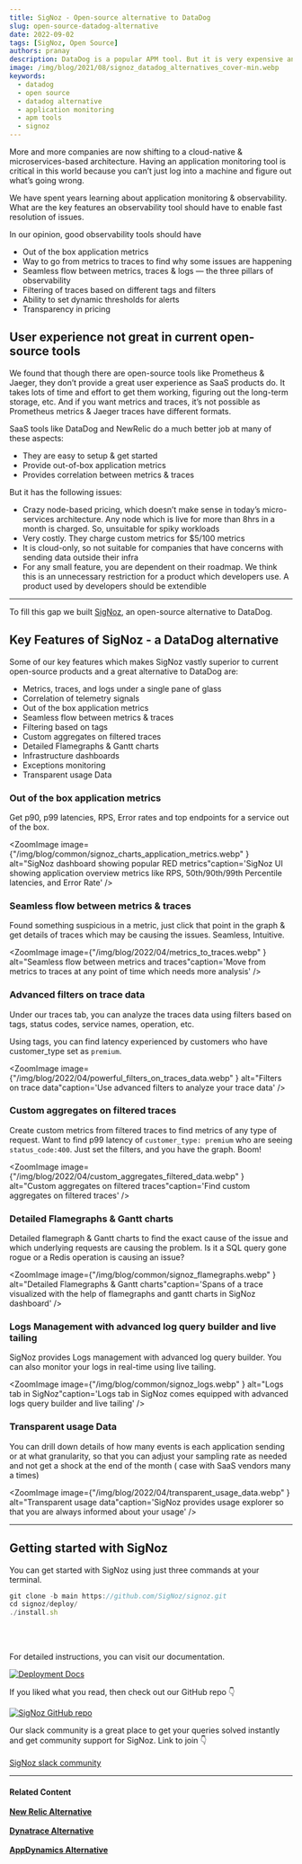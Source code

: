 ```yaml
---
title: SigNoz - Open-source alternative to DataDog
slug: open-source-datadog-alternative
date: 2022-09-02
tags: [SigNoz, Open Source]
authors: pranay
description: DataDog is a popular APM tool. But it is very expensive and opaque about its billing practices. What if you could get a SaaS like experience from an open-source APM tool....
image: /img/blog/2021/08/signoz_datadog_alternatives_cover-min.webp
keywords:
  - datadog
  - open source
  - datadog alternative
  - application monitoring
  - apm tools
  - signoz
---
```

<head>
  <link rel="canonical" href="https://signoz.io/blog/open-source-datadog-alternative/"/>
</head>

More and more companies are now shifting to a cloud-native & microservices-based architecture. Having an application monitoring tool is critical in this world because you can’t just log into a machine and figure out what’s going wrong.




We have spent years learning about application monitoring & observability. What are the key features an observability tool should have to enable fast resolution of issues.

In our opinion, good observability tools should have

- Out of the box application metrics
- Way to go from metrics to traces to find why some issues are happening
- Seamless flow between metrics, traces & logs — the three pillars of observability
- Filtering of traces based on different tags and filters
- Ability to set dynamic thresholds for alerts
- Transparency in pricing

## User experience not great in current open-source tools

We found that though there are open-source tools like Prometheus & Jaeger, they don’t provide a great user experience as SaaS products do. It takes lots of time and effort to get them working, figuring out the long-term storage, etc. And if you want metrics and traces, it’s not possible as Prometheus metrics & Jaeger traces have different formats.

SaaS tools like DataDog and NewRelic do a much better job at many of these aspects:

- They are easy to setup & get started
- Provide out-of-box application metrics
- Provides correlation between metrics & traces

But it has the following issues:

- Crazy node-based pricing, which doesn’t make sense in today’s micro-services architecture. Any node which is live for more than 8hrs in a month is charged. So, unsuitable for spiky workloads
- Very costly. They charge custom metrics for $5/100 metrics
- It is cloud-only, so not suitable for companies that have concerns with sending data outside their infra
- For any small feature, you are dependent on their roadmap. We think this is an unnecessary restriction for a product which developers use. A product used by developers should be extendible

---

To fill this gap we built [SigNoz](https://signoz.io/), an open-source alternative to DataDog.

## Key Features of SigNoz - a DataDog alternative

Some of our key features which makes SigNoz vastly superior to current open-source products and a great alternative to DataDog are:

- Metrics, traces, and logs under a single pane of glass
- Correlation of telemetry signals
- Out of the box application metrics
- Seamless flow between metrics & traces
- Filtering based on tags
- Custom aggregates on filtered traces
- Detailed Flamegraphs & Gantt charts
- Infrastructure dashboards
- Exceptions monitoring
- Transparent usage Data

### Out of the box application metrics

Get p90, p99 latencies, RPS, Error rates and top endpoints for a service out of the box.

<ZoomImage
    image={"/img/blog/common/signoz_charts_application_metrics.webp" } alt="SigNoz dashboard showing popular RED metrics"caption='SigNoz UI showing application overview metrics like RPS, 50th/90th/99th Percentile latencies, and Error Rate'
/>

### Seamless flow between metrics & traces

Found something suspicious in a metric, just click that point in the graph & get details of traces which may be causing the issues. Seamless, Intuitive.

<ZoomImage
    image={"/img/blog/2022/04/metrics_to_traces.webp" } alt="Seamless flow between metrics and traces"caption='Move from metrics to traces at any point of time which needs more analysis'
/>

### Advanced filters on trace data

Under our traces tab, you can analyze the traces data using filters based on tags, status codes, service names, operation, etc.

Using tags, you can find latency experienced by customers who have customer_type set as `premium`.

<ZoomImage
    image={"/img/blog/2022/04/powerful_filters_on_traces_data.webp" } alt="Filters on trace data"caption='Use advanced filters to analyze your trace data'
/>

### Custom aggregates on filtered traces

Create custom metrics from filtered traces to find metrics of any type of request. Want to find p99 latency of `customer_type: premium` who are seeing `status_code:400`. Just set the filters, and you have the graph. Boom!

<ZoomImage
    image={"/img/blog/2022/04/custom_aggregates_filtered_data.webp" } alt="Custom aggregates on filtered traces"caption='Find custom aggregates on filtered traces'
/>



### Detailed Flamegraphs & Gantt charts

Detailed flamegraph & Gantt charts to find the exact cause of the issue and which underlying requests are causing the problem. Is it a SQL query gone rogue or a Redis operation is causing an issue?

<ZoomImage
    image={"/img/blog/common/signoz_flamegraphs.webp" } alt="Detailed Flamegraphs & Gantt charts"caption='Spans of a trace visualized with the help of flamegraphs and gantt charts in SigNoz dashboard'
/>

### Logs Management with advanced log query builder and live tailing

SigNoz provides Logs management with advanced log query builder. You can also monitor your logs in real-time using live tailing. 

<ZoomImage
    image={"/img/blog/common/signoz_logs.webp" } alt="Logs tab in SigNoz"caption='Logs tab in SigNoz comes equipped with advanced logs query builder and live tailing'
/>


### Transparent usage Data

You can drill down details of how many events is each application sending or at what granularity, so that you can adjust your sampling rate as needed and not get a shock at the end of the month ( case with SaaS vendors many a times)

<ZoomImage
    image={"/img/blog/2022/04/transparent_usage_data.webp" } alt="Transparent usage data"caption='SigNoz provides usage explorer so that you are always informed about your usage'
/>

---

## Getting started with SigNoz

You can get started with SigNoz using just three commands at your terminal.

```jsx
git clone -b main https://github.com/SigNoz/signoz.git
cd signoz/deploy/
./install.sh
```
<br></br>

For detailed instructions, you can visit our documentation.

[![Deployment Docs](/img/blog/common/deploy_docker_documentation.webp)](https://signoz.io/docs/install/docker/?utm_source=blog&utm_medium=open_source_dd_alternative)

If you liked what you read, then check out our GitHub repo 👇

[![SigNoz GitHub repo](/img/blog/common/signoz_github.webp)](https://github.com/SigNoz/signoz)

Our slack community is a great place to get your queries solved instantly and get community support for SigNoz. Link to join 👇<br></br>
[SigNoz slack community](https://signoz.io/slack)

---

#### **Related Content**

**[New Relic Alternative](https://signoz.io/blog/open-source-newrelic-alternative/)**<br></br>
**[Dynatrace Alternative](https://signoz.io/blog/dynatrace-alternative/)**<br></br>
**[AppDynamics Alternative](https://signoz.io/blog/appdynamics-alternative/)**<br></br>
